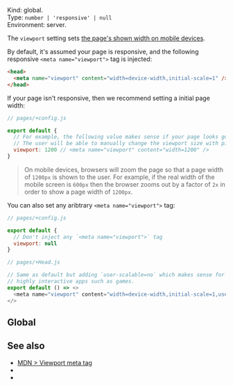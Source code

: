 

Kind: global.  
Type: `number | 'responsive' | null`  
Environment: server. <ImplementedBy noCustomGuide />

The `viewport` setting sets [the page's shown width on mobile devices](https://developer.mozilla.org/en-US/docs/Web/HTML/Viewport_meta_tag).

By default, it's assumed your page is responsive, and the following responsive `<meta name="viewport">` tag is injected:

```html
<head>
  <meta name="viewport" content="width=device-width,initial-scale=1" />
</head>
```

If your page isn't responsive, then we recommend setting a initial page width:

```js
// pages/+config.js

export default {
  // For example, the following value makes sense if your page looks good with a 1200px width.
  // The user will be able to manually change the viewport size with pinch gestures.
  viewport: 1200 // <meta name="viewport" content="width=1200" />
}
```

> On mobile devices, browsers will zoom the page so that a page width of `1200px` is shown to the user. For example, if the real width of the mobile screen is `600px` then the browser zooms out by a factor of `2x` in order to show a page width of `1200px`.

You can also set any aribtrary `<meta name="viewport">` tag:

```js
// pages/+config.js

export default {
  // Don't inject any `<meta name="viewport">` tag
  viewport: null
}
```
```js
// pages/+Head.js

// Same as default but adding `user-scalable=no` which makes sense for
// highly interactive apps such as games.
export default () => <>
  <meta name="viewport" content="width=device-width,initial-scale=1,user-scalable=no" />
</>
```

## Global

<GlobalNote />


## See also

- [MDN > Viewport meta tag](https://developer.mozilla.org/en-US/docs/Web/HTML/Viewport_meta_tag)
- <Link href="/head" />
- <Link href="/settings#html" doNotInferSectionTitle />
